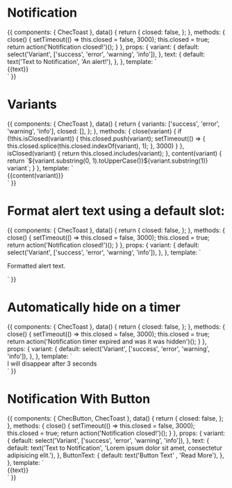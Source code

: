 
<Meta title="Components/Toast " component={ChecToast} />

# Notification

<Props of={ChecToast} />

<Preview>
  <Story name="Default">
    {{
      components: {
        ChecToast
      },
      data() {
        return {
          closed: false,
        };
      },
      methods: {
        close() {
          setTimeout(() => this.closed = false, 3000);
          this.closed = true;
          return action('Notification closed!')();
        }
      },
      props: {
        variant: {
          default: select('Variant', ['success', 'error', 'warning', 'info']),
        },
        text: {
          default: text('Text to Notification', 'An alert!'),
        },
      },
      template: `
        <div class="w-1/2 mx-auto pt-6 font-lato">
          <ChecToast
            v-if="!closed"
            :variant="variant"
            @close="close()"
            persist
          >
            {{text}}
          </ChecToast>
        </div>`
    }}
  </Story>
</Preview>

# Variants

<Preview>
  <Story name="Variants">
    {{
      components: {
        ChecToast
      },
      data() {
        return {
          variants: ['success', 'error', 'warning', 'info'],
          closed: [],
        };
      },
      methods: {
        close(variant) {
          if (!this.isClosed(variant)) {
            this.closed.push(variant);
            setTimeout(() => {
              this.closed.splice(this.closed.indexOf(variant), 1);
            }, 3000)
          }
        },
        isClosed(variant) {
          return this.closed.includes(variant);
        },
        content(variant) {
          return `${variant.substring(0, 1).toUpperCase()}${variant.substring(1)} variant`;
        }
      },
      template: `
        <div class="w-1/2 mx-auto pt-6 font-lato">
          <ChecToast
            v-for="variant in variants"
            v-if="!isClosed(variant)"
            class="mb-2"
            :variant="variant"
            @close="close(variant)"
            persist
          >
            {{content(variant)}}
          </ChecToast>
        </div>`
    }}
  </Story>
</Preview>

# Format alert text using a default slot:

<Preview>
  <Story name="Formatted alert text">
    {{
      components: {
        ChecToast
      },
      data() {
        return {
          closed: false,
        };
      },
      methods: {
        close() {
          setTimeout(() => this.closed = false, 3000);
          this.closed = true;
          return action('Notification closed!')();
        }
      },
      props: {
        variant: {
          default: select('Variant', ['success', 'error', 'warning', 'info']),
        },
      },
      template: `
        <div class="w-1/2 mx-auto pt-6 font-lato">
          <ChecToast
            v-if="!closed"
            :variant="variant"
            @close="close()"
            persist
          >
            <p class="font-bold text-red-200 text-xs italic">
              Formatted alert text.
            </p>
          </ChecToast>
        </div>`
    }}
  </Story>
</Preview>

# Automatically hide on a timer

<Preview>
  <Story name="Hide on timer">
    {{
      components: {
        ChecToast
      },
      data() {
        return {
          closed: false,
        };
      },
      methods: {
        close() {
          setTimeout(() => this.closed = false, 3000);
          this.closed = true;
          return action('Notification timer expired and was it was hidden')();
        }
      },
      props: {
        variant: {
          default: select('Variant', ['success', 'error', 'warning', 'info']),
        },
      },
      template: `
        <div class="w-1/2 mx-auto font-lato">
          <ChecToast
            v-if="!closed"
            :variant="variant"
            @close="close()"
            :hideTime="3000"
          >
            I will disappear after 3 seconds
          </ChecToast>
        </div>`
    }}
  </Story>
</Preview>


# Notification With Button

<Props of={ChecToast} />

<Preview>
  <Story name="With Button">
    {{
      components: {
      ChecButton,
        ChecToast
      },
      data() {
        return {
          closed: false,
        };
      },
      methods: {
        close() {
          setTimeout(() => this.closed = false, 3000);
          this.closed = true;
          return action('Notification closed!')();
        }
      },
      props: {
        variant: {
          default: select('Variant', ['success', 'error', 'warning', 'info']),
        },
        text: {
          default: text('Text to Notification', 'Lorem ipsum dolor sit amet, consectetur adipisicing elit.'),
        },
        ButtonText: {
          default: text('Button Text' , 'Read More'),
        },
      },
      template: `
        <div class="w-1/4 mx-auto pt-6 font-lato">
          <ChecToast
            v-if="!closed"
            :variant="variant"
            @close="close()"
            persist
          >
            {{text}}
            <ChecButton
              variant="round"
              v-html="ButtonText"
            />
          </ChecToast>
        </div>`
    }}
  </Story>
</Preview>
